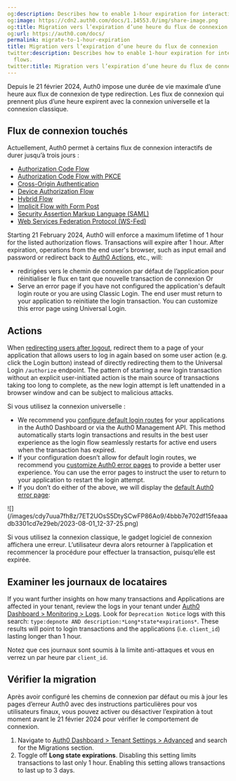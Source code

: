 ```yaml
---
og:description: Describes how to enable 1-hour expiration for interactive login flows.
og:image: https://cdn2.auth0.com/docs/1.14553.0/img/share-image.png
og:title: Migration vers l’expiration d’une heure du flux de connexion
og:url: https://auth0.com/docs/
permalink: migrate-to-1-hour-expiration
title: Migration vers l’expiration d’une heure du flux de connexion
twitter:description: Describes how to enable 1-hour expiration for interactive login
  flows.
twitter:title: Migration vers l’expiration d’une heure du flux de connexion
---
```


Depuis le 21 février 2024, Auth0 impose une durée de vie maximale d’une heure aux flux de connexion de type redirection. Les flux de connexion qui prennent plus d’une heure expirent avec la connexion universelle et la connexion classique.

## Flux de connexion touchés

Actuellement, Auth0 permet à certains flux de connexion interactifs de durer jusqu’à trois jours :

* [Authorization Code Flow](/docs/get-started/authentication-and-authorization-flow/authorization-code-flow)
* [Authorization Code Flow with PKCE](/docs/get-started/authentication-and-authorization-flow/authorization-code-flow-with-pkce)
* [Cross-Origin Authentication](/docs/authenticate/login/cross-origin-authentication)
* [Device Authorization Flow](/docs/get-started/authentication-and-authorization-flow/device-authorization-flow)
* [Hybrid Flow](/docs/get-started/authentication-and-authorization-flow/hybrid-flow)
* [Implicit Flow with Form Post](/docs/get-started/authentication-and-authorization-flow/implicit-flow-with-form-post)
* [Security Assertion Markup Language (SAML)](/docs/authenticate/protocols/saml)
* [Web Services Federation Protocol (WS-Fed)](/docs/authenticate/protocols/ws-fed-protocol)

Starting 21 February 2024, Auth0 will enforce a maximum lifetime of 1 hour for the listed <Tooltip tip="Authorization Flow: Authorization grant (or workflow) specified in the OAuth 2.0 framework." cta="View Glossary" href="/docs/glossary?term=authorization+flows">authorization flows</Tooltip>. Transactions will expire after 1 hour. After expiration, operations from the end user's browser, such as input email and password or redirect back to [Auth0 Actions](/docs/customize/actions), etc., will:

* redirigées vers le chemin de connexion par défaut de l’application pour réinitialiser le flux en tant que nouvelle transaction de connexion
  Or
* Serve an error page if you have not configured the application's default login route or you are using Classic Login. The end user must return to your application to reinitiate the login transaction. You can customize this error page using <Tooltip tip="Universal Login: Your application redirects to Universal Login, hosted on Auth0's Authorization Server, to verify a user's identity." cta="View Glossary" href="/docs/glossary?term=Universal+Login">Universal Login</Tooltip>.

## Actions

When [redirecting users after logout](/docs/customize/actions/explore-triggers/signup-and-login-triggers/login-trigger/redirect-with-actions), redirect them to a page of your application that allows users to log in again based on some user action (e.g. click the Login button) instead of directly redirecting them to the Universal Login `/authorize` endpoint. The pattern of starting a new login transaction without an explicit user-initiated action is the main source of transactions taking too long to complete, as the new login attempt is left unattended in a browser window and can be subject to malicious attacks.

Si vous utilisez la connexion universelle :

* We recommend you [configure default login routes](/docs/authenticate/login/auth0-universal-login/configure-default-login-routes) for your applications in the <Tooltip tip="Auth0 Dashboard: Auth0's main product to configure your services." cta="View Glossary" href="/docs/glossary?term=Auth0+Dashboard">Auth0 Dashboard</Tooltip> or via the Auth0 <Tooltip tip="Management API: A product to allow customers to perform administrative tasks." cta="View Glossary" href="/docs/glossary?term=Management+API">Management API</Tooltip>. This method automatically starts login transactions and results in the best user experience as the login flow seamlessly restarts for active end users when the transaction has expired.
* If your configuration doesn’t allow for default login routes, we recommend you [customize Auth0 error pages](/docs/customize/login-pages/custom-error-pages) to provide a better user experience. You can use the error pages to instruct the user to return to your application to restart the login attempt.
* If you don’t do either of the above, we will display the [default Auth0 error page](/docs/authenticate/login/auth0-universal-login/error-pages):

<Frame>![](/images/cdy7uua7fh8z/7ET2UOsS5DtySCwFP86Ao9/4bbb7e702df15feaaadb3301cd7e29eb/2023-08-01_12-37-25.png)</Frame>

Si vous utilisez la connexion classique, le gadget logiciel de connexion affichera une erreur. L’utilisateur devra alors retourner à l’application et recommencer la procédure pour effectuer la transaction, puisqu’elle est expirée.

## Examiner les journaux de locataires

If you want further insights on how many transactions and Applications are affected in your tenant, review the logs in your tenant under [Auth0 Dashboard > Monitoring > Logs](https://manage.auth0.com/#/monitoring/logs). Look for `Deprecation Notice` logs with this search: `type:depnote AND description:*Long*state*expirations*`. These results will point to login transactions and the applications (i.e. `client_id`) lasting longer than 1 hour.

Notez que ces journaux sont soumis à la limite anti-attaques et vous en verrez un par heure par `client_id`.

## Vérifier la migration

Après avoir configuré les chemins de connexion par défaut ou mis à jour les pages d’erreur Auth0 avec des instructions particulières pour vos utilisateurs finaux, vous pouvez activer ou désactiver l’expiration à tout moment avant le 21 février 2024 pour vérifier le comportement de connexion.

1. Navigate to [Auth0 Dashboard > Tenant Settings > Advanced](https://manage.auth0.com/#/tenant/advanced) and search for the Migrations section.
2. Toggle off **Long state expirations**. Disabling this setting limits transactions to last only 1 hour. Enabling this setting allows transactions to last up to 3 days.